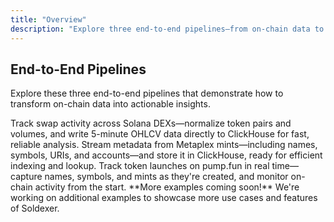 ```yaml
---
title: "Overview"
description: "Explore three end-to-end pipelines—from on-chain data to ClickHouse-ready insights"
---
```


## End-to-End Pipelines

Explore these three end-to-end pipelines that demonstrate how to transform on-chain data into actionable insights.

<CardGroup cols={3}>
  <Card title="Swaps on Solana" icon="arrows-rotate" href="/examples/example-1">
    Track swap activity across Solana DEXs—normalize token pairs and volumes,
    and write 5-minute OHLCV data directly to ClickHouse for fast, reliable
    analysis.
  </Card>
  <Card title="Metaplex NFT metadata" icon="image" href="/examples/example-2">
    Stream metadata from Metaplex mints—including names, symbols, URIs, and
    accounts—and store it in ClickHouse, ready for efficient indexing and
    lookup.
  </Card>
  <Card title="pump.fun tokens" icon="rocket" href="/examples/example-3">
    Track token launches on pump.fun in real time—capture names, symbols, and
    mints as they're created, and monitor on-chain activity from the start.
  </Card>
</CardGroup>

<Note>
  **More examples coming soon!** We're working on additional examples to showcase
  more use cases and features of Soldexer.
</Note>
